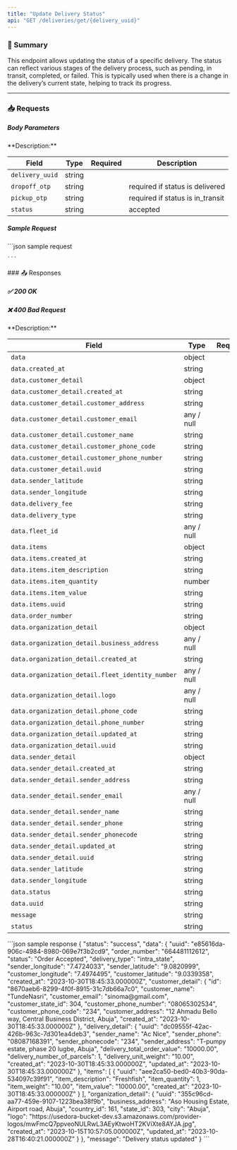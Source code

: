 ```yaml
---
title: "Update Delivery Status"
api: "GET /deliveries/get/{delivery_uuid}"
---
```


### 📝 Summary

This endpoint allows updating the status of a specific delivery. The status can reflect various stages of the delivery process, such as pending, in transit, completed, or failed. This is typically used when there is a change in the delivery’s current state, helping to track its progress.

---

### 📥 Requests
##### Body Parameters
<Expandable>
**Description:** 

| **Field**   | **Type** | **Required** | **Description**          |
|-------------|----------|-------------:|---------------------------|
| `delivery_uuid`   | string   |       |         |
| `dropoff_otp`      | string   |       |  required if status is delivered |
| `pickup_otp` | string   |        | required if status is in_transit |
| `status`    | string   |        | accepted | in_transit | delivered | cancelled |
</Expandable>

##### Sample Request
<Expandable>
    ```json sample request
    
    
    ```
</Expandable>
### 📤 Responses

##### ✅ 200 OK
##### ❌ 400 Bad Request

<Expandable>
**Description:** 

| **Field**   | **Type** | **Required** | **Description**          |
|-------------|----------|-------------:|---------------------------|
| `data`   | object   |     |           |
| `data.created_at`      | string   |        |                |
| `data.customer_detail` | object   |        |  |
| `data.customer_detail.created_at`    | string   |        |     |
| `data.customer_detail.customer_address`    | string   |        |     |
| `data.customer_detail.customer_email`    | any / null   |        |     |
| `data.customer_detail.customer_name`    | string   |        |     |
| `data.customer_detail.customer_phone_code`    | string   |        |     |
| `data.customer_detail.customer_phone_number`    | string   |        |     |
| `data.customer_detail.uuid`    | string   |        |     |
| `data.sender_latitude`    | string   |        |      |
| `data.sender_longitude`    | string   |        |      |
| `data.delivery_fee`    | string   |        |      |
| `data.delivery_type`    | string   |        |      |
| `data.fleet_id`    | any / null   |        |      |
| `data.items`    | object   |        |      |
| `data.items.created_at`    | string   |        |      |
| `data.items.item_description`    | string   |        |      |
| `data.items.item_quantity`    | number   |        |      |
| `data.items.item_value`    | string   |        |      |
| `data.items.uuid`    | string   |        |      |
| `data.order_number`    | string  |        |      |
| `data.organization_detail`    | object  |        |      |
| `data.organization_detail.business_address`    | any / null  |        |      |
| `data.organization_detail.created_at`    | string  |        |      |
| `data.organization_detail.fleet_identity_number`    | any / null  |        |      |
| `data.organization_detail.logo`    | any / null |        |      |
| `data.organization_detail.phone_code`    | string  |        |      |
| `data.organization_detail.phone_number`    | string  |        |      |
| `data.organization_detail.updated_at`    | string  |        |      |
| `data.organization_detail.uuid`    | string  |        |      |
| `data.sender_detail`    | object  |        |      |
| `data.sender_detail.created_at`    | string   |        |      |
| `data.sender_detail.sender_address`    | string   |        |      |
| `data.sender_detail.sender_email`    | any / null   |        |      |
| `data.sender_detail.sender_name`    | string  |        |      |
| `data.sender_detail.sender_phone`    | string   |        |      |
| `data.sender_detail.sender_phonecode`    | string   |        |      |
| `data.sender_detail.updated_at`    | string   |        |      |
| `data.sender_detail.uuid`    | string   |        |      |
| `data.sender_latitude`    | string   |        |      |
| `data.sender_longitude`    | string   |        |      |
| `data.status`    | string   |        |      |
| `data.uuid`    | string   |        |      |
| `message`    | string   |        |      |
| `status`    | string   |        |      |
</Expandable>

<ResponseExample>
    ```json sample response
    {
    "status": "success",
    "data": {
        "uuid": "e85616da-906c-4984-8980-069e7f3b2cd9",
        "order_number": "664481112612",
        "status": "Order Accepted",
        "delivery_type": "intra_state",
        "sender_longitude": "7.4724033",
        "sender_latitude": "9.0820999",
        "customer_longitude": "7.4974495",
        "customer_latitude": "9.0339358",
        "created_at": "2023-10-30T18:45:33.000000Z",
        "customer_detail": {
            "id": "8670aeb6-8299-4f0f-8915-31c7db66a7c0",
            "customer_name": "TundeNasri",
            "customer_email": "sinoma@gmail.com",
            "customer_state_id": 304,
            "customer_phone_number": "08065302534",
            "customer_phone_code": "234",
            "customer_address": "12 Ahmadu Bello way, Central Business District, Abuja",
            "created_at": "2023-10-30T18:45:33.000000Z"
        },
        "delivery_detail": {
            "uuid": "dc09555f-42ac-426b-963c-7d301ea4deb3",
            "sender_name": "Ac Nice",
            "sender_phone": "08087168391",
            "sender_phonecode": "234",
            "sender_address": "T-pumpy estate, phase 20 lugbe, Abuja",
            "delivery_total_order_value": "10000.00",
            "delivery_number_of_parcels": 1,
            "delivery_unit_weight": "10.00",
            "created_at": "2023-10-30T18:45:33.000000Z",
            "updated_at": "2023-10-30T18:45:33.000000Z"
        },
        "items": [
            {
                "uuid": "aee2ca50-bed0-40b3-90da-534097c39f91",
                "item_description": "Freshfish",
                "item_quantity": 1,
                "item_weight": "10.00",
                "item_value": "10000.00",
                "created_at": "2023-10-30T18:45:33.000000Z"
            }
        ],
        "organization_detail": {
            "uuid": "355c96cd-aa77-459e-9107-1223bea38f9b",
            "business_address": "Aso Housing Estate, Airport road, Abuja",
            "country_id": 161,
            "state_id": 303,
            "city": "Abuja",
            "logo": "https://usedora-bucket-dev.s3.amazonaws.com/provider-logos/mwFmcQ7ppveoNULRwL3AEyKtwoHT2KViXte8AYJA.jpg",
            "created_at": "2023-10-15T10:57:05.000000Z",
            "updated_at": "2023-10-28T16:40:21.000000Z"
        }
    },
    "message": "Delivery status updated"
}
    ```
</ResponseExample>
